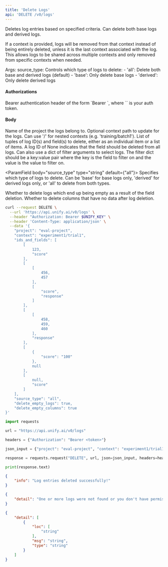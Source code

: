 ```yaml
---
title: 'Delete Logs'
api: 'DELETE /v0/logs'
---
```

Deletes log entries based on specified criteria. Can delete both base logs and derived logs.

If a context is provided, logs will be removed from that context instead of being entirely
deleted, unless it is the last context associated with the log. This allows logs to be
shared across multiple contexts and only removed from specific contexts when needed.

Args:
    source_type: Controls which type of logs to delete:
        - 'all': Delete both base and derived logs (default)
        - 'base': Only delete base logs
        - 'derived': Only delete derived logs

#### Authorizations

<ParamField header="Authorization" type="string" required="true">
  Bearer authentication header of the form `Bearer <token>`, where `<token>` is your auth token.
</ParamField>

#### Body

<ParamField body="project" type="string" required="true">
Name of the project the logs belong to.
</ParamField>

<ParamField body="context" type="string | null" >
Optional context path to update for the logs. Can use '/' for nested contexts (e.g. 'training/batch1').
</ParamField>

<ParamField body="ids_and_fields" type="[array]" required="true">
List of tuples of log ID(s) and field(s) to delete, either as an individual item or a list of items. A log ID of None indicates that the field should be deleted from all logs. Can also use a dict of filter arguments to select logs. The filter dict should be a key:value pair where the key is the field to filter on and the value is the value to filter on.
</ParamField>

<ParamField body="source_type" type="string"  default={"all"}>
Specifies which type of logs to delete. Can be 'base' for base logs only, 'derived' for derived logs only, or 'all' to delete from both types.
</ParamField>

<ParamField body="delete_empty_logs" type="boolean"  default={false}>
Whether to delete logs which end up being empty as a result of the field deletion.
</ParamField>

<ParamField body="delete_empty_columns" type="boolean"  default={true}>
Whether to delete columns that have no data after log deletion.
</ParamField>

<RequestExample>

```bash cURL
curl --request DELETE \
  --url 'https://api.unify.ai/v0/logs' \
  --header "Authorization: Bearer $UNIFY_KEY" \
  --header 'Content-Type: application/json' \
  --data '{
    "project": "eval-project",
    "context": "experiment1/trial1",
    "ids_and_fields": [
        [
            123,
            "score"
        ],
        [
            [
                456,
                457
            ],
            [
                "score",
                "response"
            ]
        ],
        [
            [
                458,
                459,
                460
            ],
            "response"
        ],
        [
            {
                "score": "100"
            },
            null
        ],
        [
            null,
            "score"
        ]
    ],
    "source_type": "all",
    "delete_empty_logs": true,
    "delete_empty_columns": true
}'
```

```python Python
import requests

url = "https://api.unify.ai/v0/logs"

headers = {"Authorization": "Bearer <token>"}

json_input = {"project": "eval-project", "context": "experiment1/trial1", "ids_and_fields": [[123, "score"], [[456, 457], ["score", "response"]], [[458, 459, 460], "response"], [{"score": "100"}, None], [None, "score"]], "source_type": "all", "delete_empty_logs": True, "delete_empty_columns": True}

response = requests.request("DELETE", url, json=json_input, headers=headers)

print(response.text)
```

</RequestExample>
<ResponseExample>

```json 200
{
    "info": "Log entries deleted successfully!"
}
```

```json 404
{
    "detail": "One or more logs were not found or you don't have permission to delete them."
}
```

```json 422
{
    "detail": [
        {
            "loc": [
                "string"
            ],
            "msg": "string",
            "type": "string"
        }
    ]
}
```

</ResponseExample>
